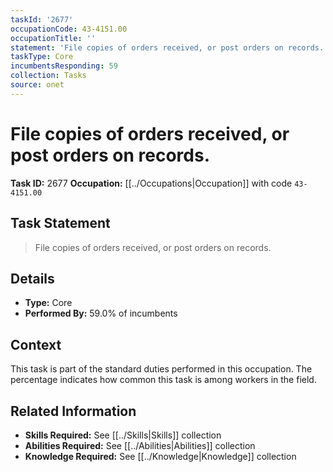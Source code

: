 ```yaml
---
taskId: '2677'
occupationCode: 43-4151.00
occupationTitle: ''
statement: 'File copies of orders received, or post orders on records.'
taskType: Core
incumbentsResponding: 59
collection: Tasks
source: onet
---
```

# File copies of orders received, or post orders on records.

**Task ID:** 2677
**Occupation:** [[../Occupations|Occupation]] with code `43-4151.00`

## Task Statement

> File copies of orders received, or post orders on records.

## Details

- **Type:** Core
- **Performed By:** 59.0% of incumbents

## Context

This task is part of the standard duties performed in this occupation. The percentage indicates how common this task is among workers in the field.

## Related Information

- **Skills Required:** See [[../Skills|Skills]] collection
- **Abilities Required:** See [[../Abilities|Abilities]] collection
- **Knowledge Required:** See [[../Knowledge|Knowledge]] collection
